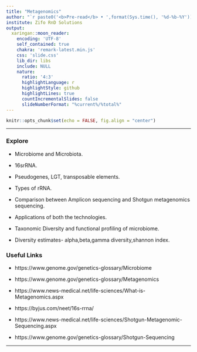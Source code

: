 ---
title: "Metagenomics"
author: "`r paste0('<b>Pre-read</b> • ',format(Sys.time(), '%d-%b-%Y'))`"
institute: Zifo RnD Solutions
output:
  xaringan::moon_reader:
    encoding: 'UTF-8'
    self_contained: true
    chakra: 'remark-latest.min.js'
    css: 'slide.css'
    lib_dir: libs
    include: NULL
    nature:
      ratio: '4:3'
      highlightLanguage: r
      highlightStyle: github
      highlightLines: true
      countIncrementalSlides: false
      slideNumberFormat: "%current%/%total%"
---

<!--------------- Only edit title, subtitle & author above this --------------->

```{r}
knitr::opts_chunk$set(echo = FALSE, fig.align = "center")
```

---

### Explore

   * Microbiome and Microbiota.
   
   * 16srRNA.
   
   * Pseudogenes, LGT, transposable elements.
   
   * Types of rRNA.
   
   * Comparison between Amplicon sequencing and Shotgun metagenomics sequencing.
   
   * Applications of both the technologies.
   
   * Taxonomic Diversity and functional profiling of microbiome.
   
   * Diversity estimates- alpha,beta,gamma diversity,shannon index.
   
### Useful Links

   * https://www.genome.gov/genetics-glossary/Microbiome
   
   * https://www.genome.gov/genetics-glossary/Metagenomics
   
   * https://www.news-medical.net/life-sciences/What-is-Metagenomics.aspx
   
   * https://byjus.com/neet/16s-rrna/
   
   * https://www.news-medical.net/life-sciences/Shotgun-Metagenomic-Sequencing.aspx
   
   * https://www.genome.gov/genetics-glossary/Shotgun-Sequencing
   
---